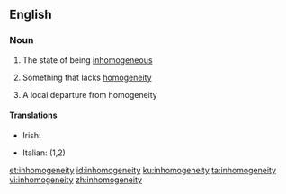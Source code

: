 ==English==

===Noun===
{{en-noun|~|inhomogeneities}}

# {{label|en|uncountable}} The state of being [[inhomogeneous]]
# {{label|en|countable}} Something that lacks [[homogeneity]]
# {{label|en|countable}} A local departure from homogeneity

====Translations====
{{trans-top}}
* Irish: {{t|ga|neamh-aonchineálacht|f}}
{{trans-mid}}
* Italian: {{t|it|disomogeneità|f}} (1,2)
{{trans-bottom}}

[[et:inhomogeneity]]
[[id:inhomogeneity]]
[[ku:inhomogeneity]]
[[ta:inhomogeneity]]
[[vi:inhomogeneity]]
[[zh:inhomogeneity]]